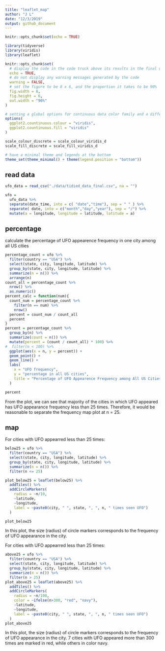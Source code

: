 ```yaml
---
title: "leaflet_map"
author: "J L"
date: "12/3/2019"
output: github_document
---
```


```r
knitr::opts_chunk$set(echo = TRUE)

library(tidyverse)
library(viridis)
library(leaflet)

knitr::opts_chunk$set(
  # display the code in the code truck above its results in the final document
  echo = TRUE,
  # do not display any warning messages generated by the code
  warning = FALSE,
  # set the figure to be 8 x 6, and the proportion it takes to be 90%
  fig.width = 8,
  fig.height = 6, 
  out.width = "90%"
)

# setting a global options for continuous data color family and a different format to set discrete data to have a color family
options(
  ggplot2.countinuous.colour = "viridis",
  ggplot2.countinuous.fill = "viridis"
)

scale_colour_discrete = scale_colour_viridis_d
scale_fill_discrete = scale_fill_viridis_d

# have a minimal theme and legends at the bottom
theme_set(theme_minimal() + theme(legend.position = "bottom"))
```

## read data

```r
ufo_data = read_csv("./data/tidied_data_final.csv", na = "")

ufo =
  ufo_data %>%  
  separate(date_time, into = c( "date","time"), sep = " " ) %>%
  separate( date, into = c("month","day","year"), sep = "/") %>% 
  mutate(a = longitude, longitude = latitude, latitude = a)
```


## percentage

calculate the percentage of UFO appearence frequency in one city among all US cities

```r
percentage_count = ufo %>% 
  filter(country == "USA") %>% 
  select(state, city, longitude, latitude) %>% 
  group_by(state, city, longitude, latitude) %>% 
  summarize(n = n()) %>% 
  arrange(n) 
count_all = percentage_count %>% 
  nrow() %>% 
  as.numeric()
percent_calc = function(num){
  count_num = percentage_count %>% 
    filter(n == num) %>% 
    nrow()
  percent = count_num / count_all
  percent
}
percent = percentage_count %>% 
  group_by(n) %>% 
  summarize(count = n()) %>% 
  mutate(percent = (count / count_all) * 100) %>% 
#  filter(n < 100) %>% 
  ggplot(aes(x = n, y = percent)) +
  geom_point() +
  geom_line() +
  labs(
    x = "UFO frequency",
    y = "percentage in all US cities",
    title = "Percentage of UFO Appearence Frequency among All US Cities"
  )

percent
```

From the plot, we can see that majority of the cities in which UFO appeared has UFO appearance frequency less than 25 times. Therefore, it would be reasonable to separate the frequency map plot at n = 25.

## map

For cities with UFO appearred less than 25 times:

```r
below25 = ufo %>% 
  filter(country == "USA") %>% 
  select(state, city, longitude, latitude) %>% 
  group_by(state, city, longitude, latitude) %>% 
  summarize(n = n()) %>% 
  filter(n <= 25)

plot_below25 = leaflet(below25) %>% 
  addTiles() %>% 
  addCircleMarkers(
    radius = ~n/10,
    ~latitude,
    ~longitude,
    label = ~paste0(city, " ", state, ", ", n, " times seen UFO")
  )

plot_below25
```

In this plot, the size (radius) of circle markers corresponds to the frequency of UFO appearance in the city.



For cities with UFO appearred less than 25 times:

```r
above25 = ufo %>% 
  filter(country == "USA") %>% 
  select(state, city, longitude, latitude) %>% 
  group_by(state, city, longitude, latitude) %>% 
  summarize(n = n()) %>% 
  filter(n > 25) 
plot_above25 = leaflet(above25) %>% 
  addTiles() %>% 
  addCircleMarkers(
    radius = ~n/100,
    color = ~ifelse(n>300, "red", "navy"),
    ~latitude,
    ~longitude,
    label = ~paste0(city, " ", state, ", ", n, " times seen UFO")
  )
plot_above25
```

In this plot, the size (radius) of circle markers corresponds to the frequency of UFO appearance in the city. 7 cities with UFO appeared more than 300 times are marked in red, while others in color navy.
